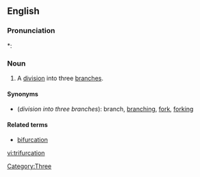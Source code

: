 ==English==

===Pronunciation===
*: {{rhymes|eɪʃǝn}}

===Noun===
{{en-noun}}

# A [[division]] into three [[branch]]es.

====Synonyms====
* (''division into three branches''): branch, [[branching]], [[fork]], [[forking]]

====Related terms====
* [[bifurcation]]

[[Category:Three]]

[[vi:trifurcation]]